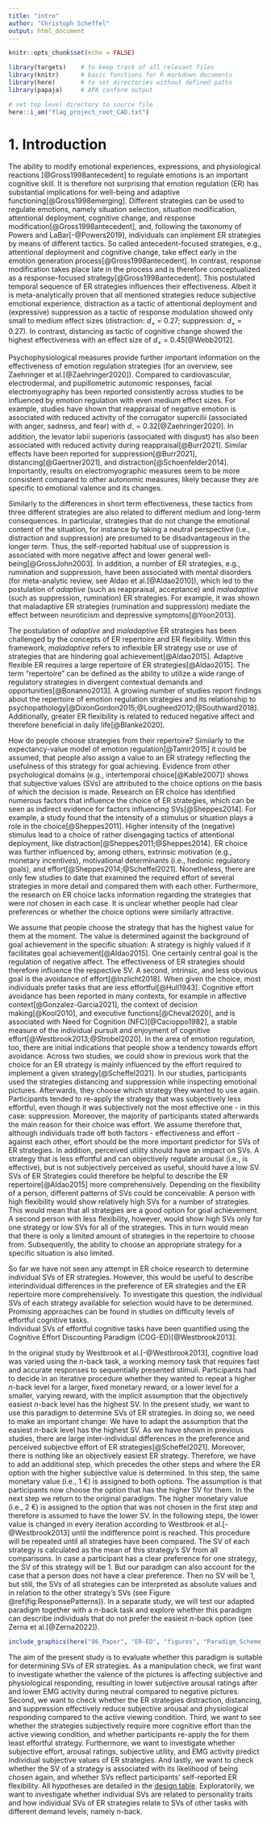 ```yaml
---
title: "intro"
author: "Christoph Scheffel"
output: html_document
---
```


```r
knitr::opts_chunk$set(echo = FALSE)

library(targets)    # to keep track of all relevant files
library(knitr)      # basic functions for R markdown documents
library(here)       # to set directories without defined paths
library(papaja)     # APA conform output

# set top level directory to source file
here::i_am("flag_project_root_CAD.txt")
```

# 1. Introduction

The ability to modify emotional experiences, expressions, and physiological reactions [@Gross1998antecedent] to regulate emotions is an important cognitive skill. 
It is therefore not surprising that emotion regulation (ER) has substantial implications for well-being and adaptive functioning[@Gross1998emerging].
Different strategies can be used to regulate emotions, namely situation selection, situation modification, attentional deployment, cognitive change, and response modification[@Gross1998antecedent], and, following the taxonomy of Powers and LaBar[-@Powers2019], individuals can implement ER strategies by means of different tactics.
So called antecedent-focused strategies, e.g., attentional deployment and cognitive change, take effect early in the emotion generation process[@Gross1998antecedent].
In contrast, response modification takes place late in the process and is therefore conceptualized as a response-focused strategy[@Gross1998antecedent].
This postulated temporal sequence of ER strategies influences their effectiveness.
Albeit it is meta-analytically proven that all mentioned strategies reduce subjective emotional experience, distraction as a tactic of attentional deployment and (expressive) suppression as a tactic of response modulation showed only small to medium effect sizes (distraction: _d~+~_ = 0.27; suppression: _d~+~_ = 0.27).
In contrast, distancing as tactic of cognitive change showed the highest effectiveness with an effect size of _d~+~_ = 0.45[@Webb2012].

Psychophysiological measures provide further important information on the effectiveness of emotion regulation strategies (for an overview, see Zaehringer et al.[@Zaehringer2020]).
Compared to cardiovascular, electrodermal, and pupillometric autonomic responses, facial electromyography has been reported consistently across studies to be influenced by emotion regulation with even medium effect sizes.
For example, studies have shown that reappraisal of negative emotion is associated with reduced activity of the corrugator supercilii (associated with anger, sadness, and fear) with _d~-~_ = 0.32[@Zaehringer2020].
In addition, the levator labii superioris (associated with disgust) has also been associated with reduced activity during reappraisal[@Burr2021]. 
Similar effects have been reported for suppression[@Burr2021], distancing[@Gaertner2021], and distraction[@Schoenfelder2014].
Importantly, results on electromyographic measures  seem to be more consistent compared to other autonomic measures, likely because they are specific to emotional valence and its changes.

Similarly to the differences in short term effectiveness, these tactics from three different strategies are also related to different medium and long-term consequences. 
In particular, strategies that do not change the emotional content of the situation, for instance by taking a neutral perspective (i.e., distraction and suppression) are presumed to be disadvantageous in the longer term.
Thus, the self-reported habitual use of suppression is associated with more negative affect and lower general well-being[@GrossJohn2003]. 
In addition, a number of ER strategies, e.g., rumination and suppression, have been associated with mental disorders (for meta-analytic review, see Aldao et al.[@Aldao2010]), which led to the postulation of *adaptive* (such as reappraisal, acceptance) and *maladaptive* (such as suppression, rumination) ER strategies.
For example, it was shown that maladaptive ER strategies (rumination and suppression) mediate the effect between neuroticism and depressive symptoms[@Yoon2013].

The postulation of *adaptive* and *maladaptive* ER strategies has been challenged by the concepts of ER repertoire and ER flexibility.
Within this framework, *maladaptive*  refers to inflexible ER strategy use or use of strategies that are hindering goal achievement[@Aldao2015].
Adaptive flexible ER requires a large repertoire of ER strategies[@Aldao2015].
The term “repertoire” can be defined as the ability to utilize a wide range of regulatory strategies in divergent contextual demands and opportunities[@Bonanno2013].
A growing number of studies report findings about the repertoire of emotion regulation strategies and its relationship to psychopathology[@DixonGordon2015;@Lougheed2012;@Southward2018]. 
Additionally, greater ER flexibility is related to reduced negative affect and therefore beneficial in daily life[@Blanke2020].

How do people choose strategies from their repertoire? 
Similarly to the expectancy-value model of emotion regulation[@Tamir2015] it could be assumed, that people also assign a value to an ER strategy reflecting the usefulness of this strategy for goal achieving.
Evidence from other psychological domains (e.g., intertemporal choice[@Kable2007]) shows that subjective values (SVs) are attributed to the choice options on the basis of which the decision is made. 
Research on ER choice has identified numerous factors that influence the choice of ER strategies, which can be seen as indirect evidence for factors influencing SVs[@Sheppes2014]. 
For example, a study found that the intensity of a stimulus or situation plays a role in the choice[@Sheppes2011]. 
Higher intensity of the (negative) stimulus lead to a choice of rather disengaging tactics of attentional deployment, like distraction[@Sheppes2011;@Sheppes2014].
ER choice was further influenced by, among others, extrinsic motivation (e.g., monetary incentives), motivational determinants (i.e., hedonic regulatory goals), and effort[@Sheppes2014;@Scheffel2021].
Nonetheless, there are only few studies to date that examined the required effort of several strategies in more detail and compared them with each other.
Furthermore, the research on ER choice lacks information regarding the strategies that were *not* chosen in each case.
It is unclear whether people had clear preferences or whether the choice options were similarly attractive.

We assume that people choose the strategy that has the highest value for them at the moment.
The value is determined against the background of goal achievement in the specific situation: A strategy is highly valued if it facilitates goal achievement[@Aldao2015]. 
One certainly central goal is the regulation of negative affect.
The effectiveness of ER strategies should therefore influence the respective SV.
A second, intrinsic, and less obvious goal is the avoidance of effort[@Inzlicht2018].
When given the choice, most individuals prefer tasks that are less effortful[@Hull1943].
Cognitive effort avoidance has been reported in many contexts, for example in affective context[@Gonzalez-Garcia2021], the context of decision making[@Kool2010], and executive functions[@Cheval2020], and is associated with Need for Cognition (NFC)[@Cacioppo1982], a stable measure of the individual pursuit and enjoyment of cognitive effort[@Westbrook2013;@Strobel2020].
In the area of emotion regulation, too, there are initial indications that people show a tendency towards effort avoidance.
Across two studies, we could show in previous work that the choice for an ER strategy is mainly influenced by the effort required to implement a given strategy[@Scheffel2021].
In our studies, participants used the strategies distancing and suppression while inspecting emotional pictures.
Afterwards, they choose which strategy they wanted to use again.
Participants tended to re-apply the strategy that was subjectively less effortful, even though it was subjectively not the most effective one - in this case: suppression.
Moreover, the majority of participants stated afterwards the main reason for their choice was effort.
We assume therefore that, although individuals trade off both factors - effectiveness and effort - against each other, effort should be the more important predictor for SVs of ER strategies.
In addition, perceived utility should have an impact on SVs. 
A strategy that is less effortful and can objectively regulate arousal (i.e., is effective), but is not subjectively perceived as useful, should have a low SV.
SVs of ER Strategies could therefore be helpful to describe the ER repertoire[@Aldao2015] more comprehensively.
Depending on the flexibility of a person, different patterns of SVs could be conceivable: A person with high flexibility would show relatively high SVs for a number of strategies.
This would mean that all strategies are a good option for goal achievement.
A second person with less flexibility, however, would show high SVs only for one strategy or low SVs for all of the strategies.
This in turn would mean that there is only a limited amount of strategies in the repertoire to choose from. 
Subsequently, the ability to choose an appropriate strategy for a specific situation is also limited.

So far we have not seen any attempt in ER choice research to determine individual SVs of ER strategies.
However, this would be useful to describe interindividual differences in the preference of ER strategies and the ER repertoire more comprehensively.
To investigate this question, the individual SVs of each strategy available for selection would have to be determined.
Promising approaches can be found in studies on difficulty levels of effortful cognitive tasks.  
Individual SVs of effortful cognitive tasks have been quantified using the Cognitive Effort Discounting Paradigm (COG-ED)[@Westbrook2013]. 

In the original study by Westbrook et al.[-@Westbrook2013], cognitive load was varied using the *n*-back task, a working memory task that requires fast and accurate responses to sequentially presented stimuli. 
Participants had to decide in an iterative procedure whether they wanted to repeat a higher *n*-back level for a larger, fixed monetary reward, or a lower level for a smaller, varying reward, with the implicit assumption that the objectively easiest *n*-back level has the highest SV.
In the present study, we want to use this paradigm to determine SVs of ER strategies.
In doing so, we need to make an important change: We have to adapt the assumption that the easiest *n*-back level has the highest SV.
As we have shown in previous studies, there are large inter-individual differences in the preference and perceived subjective effort of ER strategies[@Scheffel2021].
Moreover, there is nothing like an objectively easiest ER strategy.
Therefore, we have to add an additional step, which precedes the other steps and where the ER option with the higher subjective value is determined. 
In this step, the same monetary value (i.e., 1 €) is assigned to both options.
The assumption is that participants now choose the option that has the higher SV for them.
In the next step we return to the original paradigm.
The higher monetary value (i.e., 2 €) is assigned to the option that was not chosen in the first step and therefore is assumed to have the lower SV.
In the following steps, the lower value is changed in every iteration according to Westbrook et al.[-@Westbrook2013] until the indifference point is reached.
This procedure will be repeated until all strategies have been compared.
The SV of each strategy is calculated as the mean of this strategy's SV from all comparisons.
In case a participant has a clear preference for one strategy, the SV of this strategy will be 1.
But our paradigm can also account for the case that a person does not have a clear preference.
Then no SV will be 1, but still, the SVs of all strategies can be interpreted as absolute values and in relation to the other strategy's SVs (see Figure \@ref(fig:ResponsePatterns)).
In a separate study, we will test our adapted paradigm together with a *n*-back task and explore whether this paradigm can describe individuals that do not prefer the easiest *n*-back option (see Zerna et al.[@Zerna2022]).

```r
include_graphics(here("06_Paper", "ER-ED", "figures", "Paradigm_Scheme_T2.png" ))
```

The aim of the present study is to evaluate whether this paradigm is suitable for determining SVs of ER strategies. 
As a manipulation check, we first want to investigate whether the valence of the pictures is affecting subjective and physiological responding, resulting in lower subjective arousal ratings after and lower EMG activity during neutral compared to negative pictures.
Second, we want to check whether the ER strategies distraction, distancing, and suppression effectively reduce subjective arousal and physiological responding compared to the active viewing condition.
Third, we want to see whether the strategies subjectively require more cognitive effort than the active viewing condition, and whether participants re-apply the for them least effortful strategy. 
Furthermore, we want to investigate whether subjective effort, arousal ratings, subjective utility, and EMG activity predict individual subjective values of ER strategies.
And lastly, we want to check whether the SV of a strategy is associated with its likelihood of being chosen again, and whether SVs reflect participants' self-reported ER flexibility.
All hypotheses are detailed in the [design table](#DesignTable).
Exploratorily, we want to investigate whether individual SVs are related to personality traits and how individual SVs of ER strategies relate to SVs of other tasks with different demand levels, namely *n*-back.
